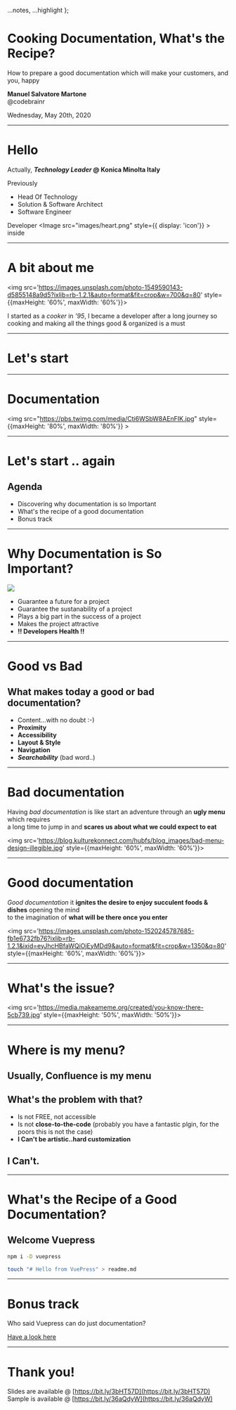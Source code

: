 
  ...notes,
  ...highlight
 };

# Cooking Documentation, What's the Recipe?

How to prepare a good documentation which will make your customers, and you, happy

**Manuel Salvatore Martone**  
@codebrainr

Wednesday, May 20th, 2020

---

# Hello

Actually, ***Technology Leader* @ Konica Minolta Italy**

Previously 
- Head Of Technology
- Solution & Software Architect
- Software Engineer

Developer <Image src="images/heart.png" style={{ display: 'icon'}} > </Image> inside

---

# A bit about me

<Split> 

<img src='https://images.unsplash.com/photo-1549590143-d5855148a9d5?ixlib=rb-1.2.1&auto=format&fit=crop&w=700&q=80' style={{maxHeight: '60%', maxWidth: '60%'}}></img>

I started as a *cooker* in *'95*, I became a developer after a long journey so cooking and making all the things good & organized is a must

</Split>

---

# Let's start

---

# Documentation

<img src="https://pbs.twimg.com/media/Cti6WSbW8AEnFIK.jpg" style={{maxHeight: '80%', maxWidth: '80%'}} ></img>

---

# Let's start .. again

## Agenda

<Steps>

- Discovering why documentation is so Important
- What's the recipe of a good documentation
- Bonus track

</Steps>

---

# Why Documentation is So Important?

<Split>

<img src='https://images.unsplash.com/photo-1542010589005-d1eacc3918f2?ixlib=rb-1.2.1&ixid=eyJhcHBfaWQiOjEyMDd9&auto=format&fit=crop&w=1369&q=80'></img>

<Steps>

- Guarantee a future for a project
- Guarantee the sustanability of a project
- Plays a big part in the success of a project
- Makes the project attractive
- **!! Developers Health !!**

</Steps>

</Split>

---

# Good vs Bad

## What makes today a good or bad documentation? 

<Steps>

- Content...with no doubt :-)
- **Proximity**
- **Accessibility**
- **Layout & Style**
- **Navigation**
- ***Searchability*** (bad word..)

</Steps>

---

# Bad documentation

Having *bad documentation* is like start an adventure through an **ugly menu** which requires <br />
a long time to jump in and **scares us about what we could expect to eat** 

<img src='https://blog.kulturekonnect.com/hubfs/blog_images/bad-menu-design-illegible.jpg' style={{maxHeight: '60%', maxWidth: '60%'}}></img>

---

# Good documentation

*Good documentation* it **ignites the desire to enjoy succulent foods & dishes** opening the mind <br/>
 to the imagination of **what will be there once you enter** 

<img src='https://images.unsplash.com/photo-1520245787685-fb1e6732fb76?ixlib=rb-1.2.1&ixid=eyJhcHBfaWQiOjEyMDd9&auto=format&fit=crop&w=1350&q=80' style={{maxHeight: '60%', maxWidth: '60%'}}></img>

--- 

# What's the issue?


<img src='https://media.makeameme.org/created/you-know-there-5cb739.jpg' style={{maxHeight: '50%', maxWidth: '50%'}}></img>

---

# Where is my menu?

<Appear>

## Usually, Confluence is my menu

## What's the problem with that?

- Is not FREE, not accessible
- Is not **close-to-the-code** (probably you have a fantastic plgin, for the poors this is not the case)
- **I Can't be artistic..hard customization**

## I Can't.


</Appear>

---

# What's the Recipe of a Good Documentation?

## Welcome Vuepress

```bash
npm i -D vuepress

touch "# Hello from VuePress" > readme.md
```

---

# Bonus track

Who said Vuepress can do just documentation?

[Have a look here]()

---

# Thank you!

Slides are available @ [https://bit.ly/3bHT57D](https://bit.ly/3bHT57D)<br/>
Sample is available @ [https://bit.ly/36aQdyW](https://bit.ly/36aQdyW)